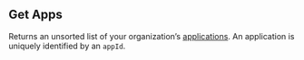 ## Get Apps

Returns an unsorted list of your organization’s [applications](https://hathora.dev/docs/concepts/hathora-entities#application). An application is uniquely identified by an `appId`.
